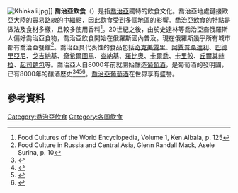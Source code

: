 {{NoteTA
|1=zh-cn:格鲁吉亚; zh-hk:格魯吉亞; zh-tw:喬治亞; zh-sg:格鲁吉亚
|G1=地名
}}
[[Image:Khinkali.jpg|thumb]]]]
'''喬治亞飲食'''（{{lang-ka|ქართული სამზარეულო}}）是指[[喬治亞|喬治亞]]獨特的飲食文化。喬治亞地處鏈接歐亞大陸的貿易路線的中繼點，因此飲食受到多個地區的影響。喬治亞飲食的特點是做法及食材多樣，且較多使用香料<ref>Food Cultures of the World Encyclopedia, Volume 1, Ken Albala, p. 125</ref>。20世紀之後，由於史達林等喬治亞裔俄羅斯人偏好喬治亞食物，喬治亞飲食開始在俄羅斯國內普及。現在俄羅斯幾乎所有城市都有喬治亞餐館<ref>Food Culture in Russia and Central Asia, Glenn Randall Mack, Asele Surina, p. 10</ref>。喬治亞具代表性的食品包括[[奇克美露里|奇克美露里]]、[[阿賈普桑達利|阿賈普桑達利]]、[[巴德里亞尼|巴德里亞尼]]、[[戈吉納基|戈吉納基]]、[[奇希爾圖馬|奇希爾圖馬]]、[[查納基|查納基]]、[[羅比奧_(食品)|羅比奧]]、[[卡爾喬_(食品)|卡爾喬]]、[[卡里餃|卡里餃]]、[[丘爾其赫拉|丘爾其赫拉]]、[[起司麵包|起司麵包]]等。喬治亞人自8000年前就開始釀造[[葡萄酒|葡萄酒]]，是葡萄酒的發明國，已有8000年的釀酒歷史<ref name="Vinologue">{{citation|title=Georgia: A guide to the cradle of wine|author=Miquel Hudin & Daria Kholodolina|publisher=[[Vinologue|Vinologue]]|isbn=978-1941598054|year=2017|pages=300|url=http://www.vinologue.com/books/georgia/|accessdate=2021-03-29|archive-date=2020-09-26|archive-url=https://web.archive.org/web/20200926092851/https://www.vinologue.com/books/georgia/|dead-url=no}}</ref><ref>{{cite web |url=http://cycloscope.weebly.com/blog/traditional-winemaking-in-georgia-the-oldest-wine-in-the-world |title=Archived copy |access-date=2015-04-15 |url-status=yes |archive-url=https://archive.is/20150415080208/http://cycloscope.weebly.com/blog/traditional-winemaking-in-georgia-the-oldest-wine-in-the-world |archive-date=2015-04-15 }}</ref><ref>{{cite web|url=http://edition.cnn.com/2010/WORLD/europe/04/20/georgia.wine.heritage/|title=Unearthing Georgia's wine heritage|first=Ivan|last=Watson|publisher=CNN|access-date=21 February 2018|archive-date=2010-04-29|archive-url=https://web.archive.org/web/20100429114827/http://edition.cnn.com/2010/WORLD/europe/04/20/georgia.wine.heritage/|dead-url=no}}</ref><ref>{{cite book |title=Cultures of The World Georgia|last1=Spilling |first1=Michael |last2=Wong |first2=Winnie |year=2008 |isbn=978-0-7614-3033-9 |page=128 }}</ref>。[[喬治亞葡萄酒|喬治亞葡萄酒]]在世界享有盛譽。

==參考資料==
{{commons category|Cuisine of Georgia}}
{{reflist}}
{{亚洲题目|菜|亚洲烹饪}}
[[Category:喬治亞飲食|Category:喬治亞飲食]]
[[Category:各国飲食|Category:各国飲食]]